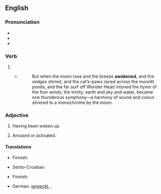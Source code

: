 ==English==

===Pronunciation===
* {{IPA|/əˈweɪkənd/|lang=en}}
* {{hyph|awak|ened|lang=en}}
* {{audio|en-us-awakened.ogg|Audio (US)|lang=en}}

===Verb===
{{head|en|verb form}}

# {{en-past of|awaken}}
#* {{RQ:Chmbrs YngrSt|VIII}}
#*: But when the moon rose and the breeze '''awakened''', and the sedges stirred, and the cat’s-paws raced across the moonlit ponds, and the far surf off Wonder Head intoned the hymn of the four winds, the trinity, earth and sky and water, became one thunderous symphony&mdash;a harmony of sound and colour silvered to a monochrome by the moon.

===Adjective===
{{en-adj}}

# Having been woken up.
#: {{ux|en|the '''awakened''' baby began to cry}}
# Aroused or activated.
#: {{ux|en|an '''awakened''' interest in ballet}}

====Translations====
{{trans-top|having been woken up}}
* Finnish: {{t+|fi|herätetty}}
{{trans-mid}}
* Serbo-Croatian: {{t|sh|probuđen|m}}
{{trans-bottom}}

{{trans-top|aroused or activated}}
* Finnish: {{t+|fi|herätetty}}
{{trans-mid}}
{{trans-bottom}}

{{checktrans-top}}
* German: [[wecken|geweckt]], {{t+|de|aufgeweckt}}, {{t+|de|erweckt}}
{{trans-mid}}
{{trans-bottom}}